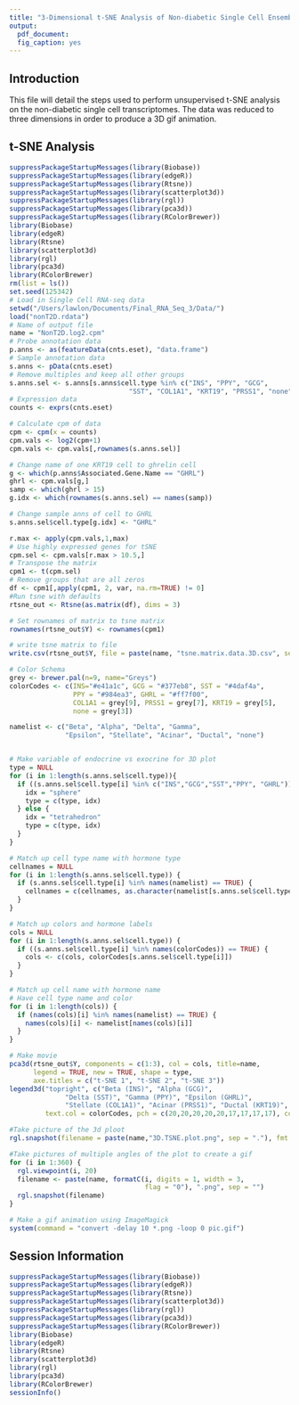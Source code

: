 ```yaml
---
title: "3-Dimensional t-SNE Analysis of Non-diabetic Single Cell Ensemble Transcriptomes"
output: 
  pdf_document:
  fig_caption: yes
---
```

  
## Introduction

This file will detail the steps used to perform unsupervised t-SNE analysis on the non-diabetic single cell transcriptomes. The data was reduced to three dimensions in order to produce a 3D gif animation. 

## t-SNE Analysis

```r
suppressPackageStartupMessages(library(Biobase))
suppressPackageStartupMessages(library(edgeR))
suppressPackageStartupMessages(library(Rtsne))
suppressPackageStartupMessages(library(scatterplot3d))
suppressPackageStartupMessages(library(rgl))
suppressPackageStartupMessages(library(pca3d))
suppressPackageStartupMessages(library(RColorBrewer))
library(Biobase)
library(edgeR)
library(Rtsne)
library(scatterplot3d)
library(rgl)
library(pca3d)
library(RColorBrewer)
rm(list = ls())
set.seed(125342)
# Load in Single Cell RNA-seq data
setwd("/Users/lawlon/Documents/Final_RNA_Seq_3/Data/")
load("nonT2D.rdata")
# Name of output file
name = "NonT2D.log2.cpm"
# Probe annotation data
p.anns <- as(featureData(cnts.eset), "data.frame")
# Sample annotation data
s.anns <- pData(cnts.eset)
# Remove multiples and keep all other groups
s.anns.sel <- s.anns[s.anns$cell.type %in% c("INS", "PPY", "GCG", 
                              "SST", "COL1A1", "KRT19", "PRSS1", "none"),]
# Expression data
counts <- exprs(cnts.eset)

# Calculate cpm of data
cpm <- cpm(x = counts)
cpm.vals <- log2(cpm+1)
cpm.vals <- cpm.vals[,rownames(s.anns.sel)]

# Change name of one KRT19 cell to ghrelin cell
g <- which(p.anns$Associated.Gene.Name == "GHRL")
ghrl <- cpm.vals[g,]
samp <- which(ghrl > 15)
g.idx <- which(rownames(s.anns.sel) == names(samp))

# Change sample anns of cell to GHRL
s.anns.sel$cell.type[g.idx] <- "GHRL"

r.max <- apply(cpm.vals,1,max)
# Use highly expressed genes for tSNE
cpm.sel <- cpm.vals[r.max > 10.5,]
# Transpose the matrix
cpm1 <- t(cpm.sel)
# Remove groups that are all zeros
df <- cpm1[,apply(cpm1, 2, var, na.rm=TRUE) != 0]
#Run tsne with defaults
rtsne_out <- Rtsne(as.matrix(df), dims = 3)

# Set rownames of matrix to tsne matrix
rownames(rtsne_out$Y) <- rownames(cpm1)

# write tsne matrix to file
write.csv(rtsne_out$Y, file = paste(name, "tsne.matrix.data.3D.csv", sep="."))

# Color Schema
grey <- brewer.pal(n=9, name="Greys")
colorCodes <- c(INS="#e41a1c", GCG = "#377eb8", SST = "#4daf4a",
                PPY = "#984ea3", GHRL = "#ff7f00",
                COL1A1 = grey[9], PRSS1 = grey[7], KRT19 = grey[5],
                none = grey[3])

namelist <- c("Beta", "Alpha", "Delta", "Gamma",
              "Epsilon", "Stellate", "Acinar", "Ductal", "none")


# Make variable of endocrine vs exocrine for 3D plot
type = NULL
for (i in 1:length(s.anns.sel$cell.type)){
  if ((s.anns.sel$cell.type[i] %in% c("INS","GCG","SST","PPY", "GHRL")) == TRUE) {
    idx = "sphere"
    type = c(type, idx)
  } else {
    idx = "tetrahedron"
    type = c(type, idx)
  }
}

# Match up cell type name with hormone type
cellnames = NULL
for (i in 1:length(s.anns.sel$cell.type)) {
  if (s.anns.sel$cell.type[i] %in% names(namelist) == TRUE) {
    cellnames = c(cellnames, as.character(namelist[s.anns.sel$cell.type[i]]))
  }
}

# Match up colors and hormone labels
cols = NULL
for (i in 1:length(s.anns.sel$cell.type)) {
  if ((s.anns.sel$cell.type[i] %in% names(colorCodes)) == TRUE) {
    cols <- c(cols, colorCodes[s.anns.sel$cell.type[i]])
  }
}

# Match up cell name with hormone name
# Have cell type name and color
for (i in 1:length(cols)) {
  if (names(cols)[i] %in% names(namelist) == TRUE) {
    names(cols)[i] <- namelist[names(cols)[i]]
  }
}

# Make movie
pca3d(rtsne_out$Y, components = c(1:3), col = cols, title=name, 
      legend = TRUE, new = TRUE, shape = type, 
      axe.titles = c("t-SNE 1", "t-SNE 2", "t-SNE 3"))
legend3d("topright", c("Beta (INS)", "Alpha (GCG)", 
              "Delta (SST)", "Gamma (PPY)", "Epsilon (GHRL)",
              "Stellate (COL1A1)", "Acinar (PRSS1)", "Ductal (KRT19)", "None"), 
         text.col = colorCodes, pch = c(20,20,20,20,20,17,17,17,17), col = colorCodes)

#Take picture of the 3d ploot
rgl.snapshot(filename = paste(name,"3D.TSNE.plot.png", sep = "."), fmt = "png")

#Take pictures of multiple angles of the plot to create a gif 
for (i in 1:360) {
  rgl.viewpoint(i, 20)
  filename <- paste(name, formatC(i, digits = 1, width = 3, 
                                  flag = "0"), ".png", sep = "")
  rgl.snapshot(filename)
}

# Make a gif animation using ImageMagick
system(command = "convert -delay 10 *.png -loop 0 pic.gif")
```

## Session Information
```r
suppressPackageStartupMessages(library(Biobase))
suppressPackageStartupMessages(library(edgeR))
suppressPackageStartupMessages(library(Rtsne))
suppressPackageStartupMessages(library(scatterplot3d))
suppressPackageStartupMessages(library(rgl))
suppressPackageStartupMessages(library(pca3d))
suppressPackageStartupMessages(library(RColorBrewer))
library(Biobase)
library(edgeR)
library(Rtsne)
library(scatterplot3d)
library(rgl)
library(pca3d)
library(RColorBrewer)
sessionInfo()
```
